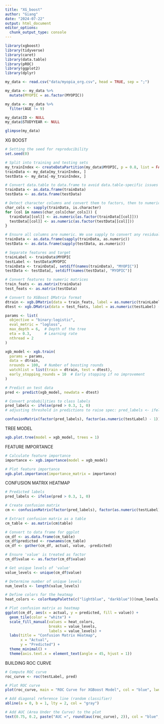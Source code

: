 ```yaml
---
title: "XG_boost"
author: "Giang"
date: "2024-07-22"
output: html_document
editor_options: 
  chunk_output_type: console
---
```


```r

library(xgboost)
library(tidyverse)
library(caret)
library(data.table)
library(pROC)
library(ggplot2)
library(dplyr)
```

```r

my_data <- read.csv("data/myopia_org.csv", head = TRUE, sep = ";")

my_data <- my_data %>% 
  mutate(MYOPIC = as.factor(MYOPIC))

my_data <- my_data %>% 
  filter(AGE != 9)

my_data$ID <- NULL
my_data$STUDYYEAR <- NULL

glimpse(my_data)

```


XG BOOST
```r

# Setting the seed for reproducibility
set.seed(0)

# Split into training and testing sets
my_trainIndex <- createDataPartition(my_data$MYOPIC, p = 0.8, list = FALSE)
trainData <- my_data[my_trainIndex, ]
testData <- my_data[-my_trainIndex, ]

# Convert data.table to data.frame to avoid data.table-specific issues
trainData <- as.data.frame(trainData)
testData <- as.data.frame(testData)

# Detect character columns and convert them to factors, then to numeric
char_cols <- sapply(trainData, is.character)
for (col in names(char_cols[char_cols])) {
  trainData[[col]] <- as.numeric(as.factor(trainData[[col]]))
  testData[[col]] <- as.numeric(as.factor(testData[[col]]))
}

# Ensure all columns are numeric. We use sapply to convert any residual non-numeric columns
trainData <- as.data.frame(sapply(trainData, as.numeric))
testData <- as.data.frame(sapply(testData, as.numeric))

# Separate features and target
trainLabel <- trainData$MYOPIC
testLabel <- testData$MYOPIC
trainData <- trainData[, setdiff(names(trainData), "MYOPIC")]
testData <- testData[, setdiff(names(testData), "MYOPIC")]

# Convert features to numeric matrices
train_feats <- as.matrix(trainData)
test_feats <- as.matrix(testData)

# Convert to XGBoost DMatrix format
dtrain <- xgb.DMatrix(data = train_feats, label = as.numeric(trainLabel) - 1)
dtest <- xgb.DMatrix(data = test_feats, label = as.numeric(testLabel) - 1)

params <- list(
  objective = "binary:logistic",
  eval_metric = "logloss",
  max_depth = 6,  # Depth of the tree
  eta = 0.3,      # Learning rate
  nthread = 2
)

xgb_model <- xgb.train(
  params = params,
  data = dtrain,
  nrounds = 100,  # Number of boosting rounds
  watchlist = list(train = dtrain, test = dtest),
  early_stopping_rounds = 10  # Early stopping if no improvement
)

# Predict on test data
pred <- predict(xgb_model, newdata = dtest)

# Convert probabilities to class labels
pred_labels <- ifelse(pred > 0.3, 1, 0)
# adjusting threshold in predictions to raise spec: pred_labels <- ifelse(pred > 0.3, 1, 0) 

confusionMatrix(factor(pred_labels), factor(as.numeric(testLabel) - 1))
```

TREE MODEL
```r
xgb.plot.tree(model = xgb_model, trees = 1)
```


FEATURE IMPORTANCE
```r

# Calculate feature importance
importance <- xgb.importance(model = xgb_model)

# Plot feature importance
xgb.plot.importance(importance_matrix = importance)

```

CONFUSION MATRIX HEATMAP
```r
# Predicted labels
pred_labels <- ifelse(pred > 0.3, 1, 0)

# Create confusion matrix
cm <- confusionMatrix(factor(pred_labels), factor(as.numeric(testLabel) - 1))

# Extract confusion matrix as a table
cm_table <- as.matrix(cm$table)

# Convert to data frame for ggplot
cm_df <- as.data.frame(cm_table)
cm_df$predicted <- rownames(cm_table)
cm_df <- gather(cm_df, actual, value, -predicted)

# Ensure 'value' is treated as factor
cm_df$value <- as.factor(cm_df$value)

# Get unique levels of 'value'
value_levels <- unique(cm_df$value)

# Determine number of unique levels
num_levels <- length(value_levels)

# Define colors for the heatmap
heat_colors <- colorRampPalette(c("lightblue", "darkblue"))(num_levels)

# Plot confusion matrix as heatmap
ggplot(cm_df, aes(x = actual, y = predicted, fill = value)) +
  geom_tile(color = "white") +
  scale_fill_manual(values = heat_colors,
                    breaks = value_levels,
                    labels = value_levels) +
  labs(title = "Confusion Matrix Heatmap",
       x = "Actual",
       y = "Predicted") +
  theme_minimal() +
  theme(axis.text.x = element_text(angle = 45, hjust = 1))


```


BUILDING ROC CURVE 
```r

# Compute ROC curve
roc_curve <- roc(testLabel, pred)

# Plot ROC curve
plot(roc_curve, main = "ROC Curve for XGBoost Model", col = "blue", lwd = 2)

# Add diagonal reference line (random classifier)
abline(a = 0, b = 1, lty = 2, col = "gray")

# Add AUC (Area Under the Curve) to the plot
text(0.75, 0.2, paste("AUC =", round(auc(roc_curve), 2)), col = "blue", cex = 1.5)
```

